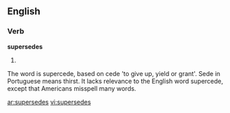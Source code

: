==English==

===Verb===
'''supersedes'''

# {{third-person singular of|[[supersede]]}}
The word is supercede, based on cede 'to give up, yield or grant'. Sede in Portuguese means thirst. It lacks relevance to the English word supercede, except that Americans misspell many words.

[[ar:supersedes]]
[[vi:supersedes]]